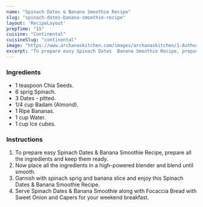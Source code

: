 ---
name: "Spinach Dates & Banana Smoothie Recipe"
slug: "spinach-dates-banana-smoothie-recipe"
layout: 'RecipeLayout'
prepTime: "15"
cuisine: "Continental"
cuisineSlug: "continental"
image: "https://www.archanaskitchen.com/images/archanaskitchen/1-Author/Reshma_Seetharam/Spinach_dates_and_banana_smoothie.jpg"
excerpt: "To prepare easy Spinach Dates  Banana Smoothie Recipe, prepare all the ingredients and keep them ready"
---

### Ingredients

- 1 teaspoon Chia Seeds.
- 6 sprig Spinach.
- 3 Dates - pitted.
- 1/4 cup Badam (Almond).
- 1 Ripe Bananas.
- 1 cup Water.
- 1 cup Ice cubes.

### Instructions

1. To prepare easy Spinach Dates & Banana Smoothie Recipe, prepare all the ingredients and keep them ready.
1. Now place all the ingredients in a high-powered blender and blend until smooth.
1. Garnish with spinach sprig and banana slice and enjoy this Spinach Dates & Banana Smoothie Recipe.
1. Serve Spinach Dates & Banana Smoothie along with Focaccia Bread with Sweet Onion and Capers for your weekend breakfast.
